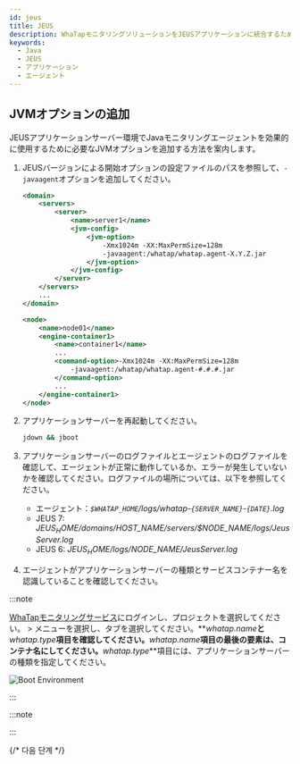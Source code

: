 ```yaml
---
id: jeus
title: JEUS
description: WhaTapモニタリングソリューションをJEUSアプリケーションに統合するためのJVM(Java Virtual Machine) オプションの追加方法についての詳細な案内を提供します。本文書は、Javaエージェントのインストール後、JEUSアプリケーションの性能および可用性をモニタリングするために必要なJVM設定を適用する手順を説明します。エージェントをインストールする際に必要なJVMオプションの構成とJEUSとの統合に最適な設定方法、ヒープヒストグラムの照会方法が含まれています。
keywords:
  - Java
  - JEUS
  - アプリケーション
  - エージェント
---
```


## JVMオプションの追加

JEUSアプリケーションサーバー環境でJavaモニタリングエージェントを効果的に使用するために必要なJVMオプションを追加する方法を案内します。

1. JEUSバージョンによる開始オプションの設定ファイルのパスを参照して、`-javaagent`オプションを追加してください。

   <Tabs>
   <TabItem value='jeus7' label='JEUS 7' default>

   ```xml title="$JEUS_HOME/domains/jeus_domain/config.xml" {6-9} showLineNumbers
   <domain>
       <servers>
           <server>
               <name>server1</name>
               <jvm-config>
                   <jvm-option>
                       -Xmx1024m -XX:MaxPermSize=128m
                       -javaagent:/whatap/whatap.agent-X.Y.Z.jar
                   </jvm-option>
               </jvm-config>
           </server>
       </servers>
       ...
   </domain>
   ```

   </TabItem>
   <TabItem value='jeus6' label='JEUS 6'>

   ```xml title="$JEUS_HOME/config/$hostname/JEUSMain.xml" {6-9} showLineNumbers
   <node>
       <name>node01</name>
       <engine-container1>
           <name>container1</name>
           ...
           <command-option>-Xmx1024m -XX:MaxPermSize=128m
               -javaagent:/whatap/whatap.agent-#.#.#.jar
           </command-option>
           ...
       </engine-container1>
   </node>
   ```

   </TabItem>
   </Tabs>

2. アプリケーションサーバーを再起動してください。

   ```bash
   jdown && jboot
   ```

3. アプリケーションサーバーのログファイルとエージェントのログファイルを確認して、エージェントが正常に動作しているか、エラーが発生していないかを確認してください。ログファイルの場所については、以下を参照してください。

   - エージェント：_`$WHATAP_HOME`/logs/whatap-`{SERVER_NAME}`-`{DATE}`.log_
   - JEUS 7: _$JEUS_HOME/domains/$HOST_NAME/servers/$NODE_NAME/logs/JeusServer.log_
   - JEUS 6: _$JEUS_HOME/logs/$NODE_NAME/JeusServer.log_

4. エージェントがアプリケーションサーバーの種類とサービスコンテナー名を認識していることを確認してください。

:::note

[WhaTapモニタリングサービス](https://service.whatap.io/)にログインし、プロジェクトを選択してください。<Cmdname sid="TTL00901" className="uitext" /> > <Cmdname sid="instance_performance_analysis" className="uitext" />メニューを選択し、<Cmdname sid="runtime_boot_env" className="uitext" />タブを選択してください。**_whatap.name_**と**_whatap.type_**項目を確認してください。**_whatap.name_**項目の最後の要素は、コンテナ名にしてください。**_whatap.type_**項目には、アプリケーションサーバーの種類を指定してください。

![Boot Environment](https://img.whatap.io/media/agent_java/install/380.png)

:::

:::note


<Java17 />

:::


<Setheapmemory />

{/* 다음 단계 */}

<Nextstep />
